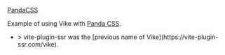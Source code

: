 
<CommunityNote url="https://panda-css.com" />

<UseBati>[PandaCSS](https://panda-css.com)</UseBati>

Example of using Vike with [Panda CSS](https://panda-css.com).
 - <Example timestamp="2023.08" repo="YannBirba/vps-panda-css" />
   > vite-plugin-ssr was the [previous name of Vike](https://vite-plugin-ssr.com/vike).
